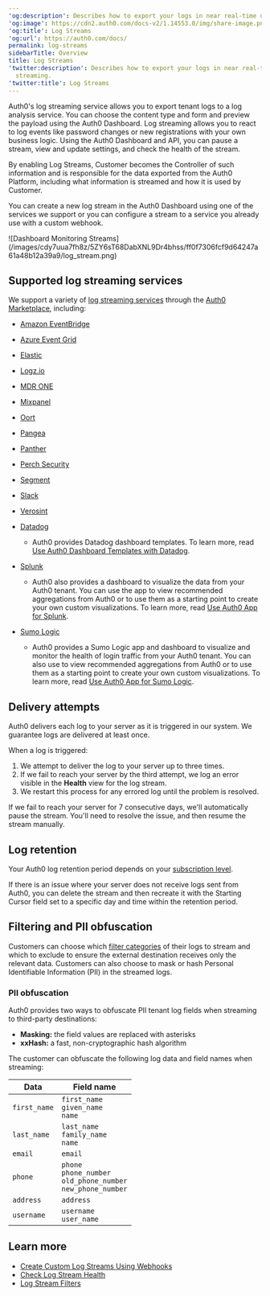 ---
'og:description': Describes how to export your logs in near real-time using log streaming.
'og:image': https://cdn2.auth0.com/docs-v2/1.14553.0/img/share-image.png
'og:title': Log Streams
'og:url': https://auth0.com/docs/
permalink: log-streams
sidebarTitle: Overview
title: Log Streams
'twitter:description': Describes how to export your logs in near real-time using log
  streaming.
'twitter:title': Log Streams
---
Auth0's log streaming service allows you to export tenant logs to a log analysis service. You can choose the content type and form and preview the payload using the <Tooltip tip="Auth0 Dashboard: Auth0's main product to configure your services." cta="View Glossary" href="/docs/glossary?term=Auth0+Dashboard">Auth0 Dashboard</Tooltip>. Log streaming allows you to react to log events like password changes or new registrations with your own business logic. Using the Auth0 Dashboard and API, you can pause a stream, view and update settings, and check the health of the stream.

<Callout icon="file-lines" color="#0EA5E9" iconType="regular">

By enabling Log Streams, Customer becomes the Controller of such information and is responsible for the data exported from the Auth0 Platform, including what information is streamed and how it is used by Customer.

</Callout>

You can create a new log stream in the Auth0 Dashboard using one of the services we support or you can configure a stream to a service you already use with a custom webhook.

<Frame>![Dashboard Monitoring Streams](/images/cdy7uua7fh8z/5ZY6sT68DabXNL9Dr4bhss/ff0f7306fcf9d64247a61a48b12a39a9/log_stream.png)</Frame>

## Supported log streaming services

We support a variety of [log streaming services](https://marketplace.auth0.com/features/log-streaming) through the [Auth0 Marketplace](https://marketplace.auth0.com), including:

* [Amazon EventBridge](https://marketplace.auth0.com/integrations/amazon-log-streaming)
* [Azure Event Grid](https://marketplace.auth0.com/integrations/azure-log-streaming)
* [Elastic](https://marketplace.auth0.com/integrations/elastic-security)
* [Logz.io](https://marketplace.auth0.com/integrations/logz-io)
* [MDR ONE](https://marketplace.auth0.com/integrations/mdr-one)
* [Mixpanel](https://marketplace.auth0.com/integrations/mixpanel-log-streaming)
* [Oort](https://marketplace.auth0.com/integrations/oort)
* [Pangea](https://marketplace.auth0.com/integrations/pangea-log-streaming)
* [Panther](https://marketplace.auth0.com/integrations/panther-log-stream)
* [Perch Security](https://marketplace.auth0.com/integrations/perch-security-log-streaming)
* [Segment](https://marketplace.auth0.com/integrations/segment-log-streaming)
* [Slack](https://marketplace.auth0.com/integrations/slack-log-streaming)
* [Verosint](https://marketplace.auth0.com/integrations/verosint-log-stream)
* [Datadog](https://marketplace.auth0.com/integrations/datadog-log-streaming)

  + Auth0 provides Datadog dashboard templates. To learn more, read [Use Auth0 Dashboard Templates with Datadog](/docs/customize/log-streams/datadog-dashboard-templates).
* [Splunk](https://marketplace.auth0.com/integrations/splunk-log-streaming)

  + Auth0 also provides a dashboard to visualize the data from your Auth0 tenant. You can use the app to view recommended aggregations from Auth0 or to use them as a starting point to create your own custom visualizations. To learn more, read [Use Auth0 App for Splunk](/docs/customize/log-streams/splunk-dashboard).
* [Sumo Logic](https://marketplace.auth0.com/integrations/sumo-logic-log-streaming)

  + Auth0 provides a Sumo Logic app and dashboard to visualize and monitor the health of login traffic from your Auth0 tenant. You can also use to view recommended aggregations from Auth0 or to use them as a starting point to create your own custom visualizations. To learn more, read [Use Auth0 App for Sumo Logic](/docs/customize/log-streams/sumo-logic-dashboard).

## Delivery attempts

Auth0 delivers each log to your server as it is triggered in our system. We guarantee logs are delivered at least once.

When a log is triggered:

1. We attempt to deliver the log to your server up to three times.
2. If we fail to reach your server by the third attempt, we log an error visible in the **Health** view for the log stream.
3. We restart this process for any errored log until the problem is resolved.

If we fail to reach your server for 7 consecutive days, we'll automatically pause the stream. You'll need to resolve the issue, and then resume the stream manually.

## Log retention

Your Auth0 log retention period depends on your [subscription level](/docs/deploy-monitor/logs/log-data-retention).

If there is an issue where your server does not receive logs sent from Auth0, you can delete the stream and then recreate it with the Starting Cursor field set to a specific day and time within the retention period.

## Filtering and PII obfuscation

Customers can choose which [filter categories](/docs/deploy-monitor/logs/log-event-filters) of their logs to stream and which to exclude to ensure the external destination receives only the relevant data. Customers can also choose to mask or hash Personal Identifiable Information (PII) in the streamed logs.

### PII obfuscation

Auth0 provides two ways to obfuscate PII tenant log fields when streaming to third-party destinations:

* **Masking:** the field values are replaced with asterisks
* **xxHash:** a fast, non-cryptographic hash algorithm

The customer can obfuscate the following log data and field names when streaming:

<table class="table"><thead>
<tr>
<th><strong>Data</strong></th>
<th><strong>Field name</strong></th>
</tr>
</thead>
<tbody>
<tr>
<td><code>first_name</code></td>
<td><code>first_name</code><br/><code>given_name</code><br/><code>name</code></td>
</tr>
<tr>
<td><code>last_name</code></td>
<td><code>last_name</code><br/><code>family_name</code><br/><code>name</code></td>
</tr>
<tr>
<td><code>email</code></td>
<td><code>email</code></td>
</tr>
<tr>
<td><code>phone</code></td>
<td><code>phone</code><br/><code>phone_number</code><br/><code>old_phone_number</code><br/><code>new_phone_number</code></td>
</tr>
<tr>
<td><code>address</code></td>
<td><code>address</code></td>
</tr>
<tr>
<td><code>username</code></td>
<td><code>username</code><br/><code>user_name</code></td>
</tr>
</tbody>
</table>

## Learn more

* [Create Custom Log Streams Using Webhooks](/docs/customize/log-streams/custom-log-streams)
* [Check Log Stream Health](/docs/customize/log-streams/check-log-stream-health)
* [Log Stream Filters](/docs/customize/log-streams/event-filters)